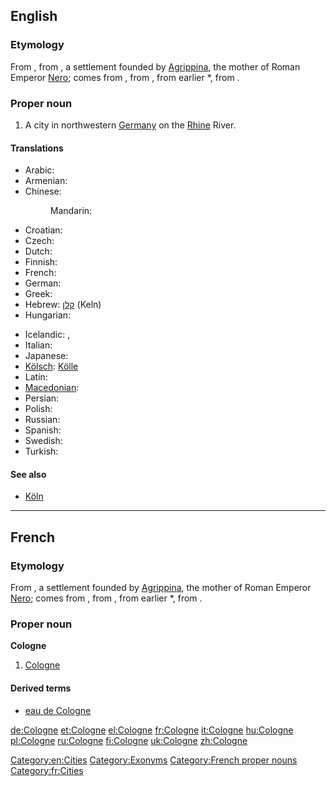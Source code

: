 {{also|cologne}}
==English==
{{wikipedia}}

===Etymology===
From {{etyl|fr|en}} {{term|Cologne|lang=fr}}, from {{etyl|la|en}} {{term|Colonia Agrippina|Colōnia Agrippīna|Agrippine Colony|lang=la}}, a settlement founded by [[w:Agrippina the Younger|Agrippina]], the mother of Roman Emperor [[w:Nero|Nero]]; {{term|colonia|colōnia|colony|lang=la}} comes from {{term|colonus|colōnus|farmer; colonist|lang=la}}, from {{term|colo|colō|till, cultivate, worship|lang=la}}, from earlier *{{term||quelō}}, from {{proto|Indo-European|kʷel-|to move; to turn (around)}}.

===Proper noun===
{{en-proper noun}}

# A city in northwestern [[Germany]] on the [[Rhine]] River.

====Translations====
{{trans-top|city in Germany}}
* Arabic: {{t|ar|كولونيا|f|tr=kuluunya}}
* Armenian: {{t-|hy|Քյոլն|tr=K'yoln}}
* Chinese:
*: Mandarin: {{t|cmn|科隆|tr=Kēlóng|sc=Hani}}
* Croatian: {{t|hr|Köln|m}}
* Czech: {{t-|cs|Kolín nad Rýnem}}
* Dutch: {{t-|nl|Keulen|n}}
* Finnish: {{t+|fi|Köln}}
* French: {{t+|fr|Cologne|f}}
* German: {{t+|de|Köln|n}}
* Greek: {{t+|el|Κολωνία|f|tr=Kolonía}}
* Hebrew: [[קלן]] (Keln)
* Hungarian: {{t+|hu|Köln}}
{{trans-mid}}
* Icelandic: {{t-|is|Köln|f}}, {{t-|is|Kolni|f}} {{qualifier|archaic}}
* Italian: {{t-|it|Colonia|f}}
* Japanese: {{t-|ja|ケルン|tr=Kerun}}
* [[Kölsch]]: [[Kölle]] {{f}}
* Latin: {{t-|la|Colonia Agrippina|f|alt=Colōnia Agrippīna}}
* [[Macedonian]]: {{t|mk|Келн|m|tr=Kéln}}
* Persian: {{t|fa|نام عطری برگرفته از شهر کلن در آلمان}}
* Polish: {{t+|pl|Kolonia|f}}
* Russian: {{t+|ru|Кёльн|m|tr=Kjol’n}}
* Spanish: {{t+|es|Colonia|f}}
* Swedish: {{t+|sv|Köln|c}}
* Turkish: {{t+|tr|Köln}}
{{trans-bottom}}

====See also====
* [[Köln]]

[[Category:en:Cities]]
[[Category:Exonyms]]

----

==French==

===Etymology===
From {{etyl|la|fr}} {{term|Colonia Agrippina|Colōnia Agrippīna|Agrippine Colony|lang=la}}, a settlement founded by [[w:Agrippina the Younger|Agrippina]], the mother of Roman Emperor [[w:Nero|Nero]]; {{term|colonia|colōnia|colony|lang=la}} comes from {{term|colonus|colōnus|farmer; colonist|lang=la}}, from {{term|colo|colō|till, cultivate, worship|lang=la}}, from earlier *{{term||quelō}}, from {{proto|Indo-European|kʷel-|to move; to turn (around)|lang=fr}}.

===Proper noun===
'''Cologne''' {{f}}

# [[#English|Cologne]]

====Derived terms====
* [[eau de Cologne]]

[[Category:French proper nouns]]
[[Category:fr:Cities]]

[[de:Cologne]]
[[et:Cologne]]
[[el:Cologne]]
[[fr:Cologne]]
[[it:Cologne]]
[[hu:Cologne]]
[[pl:Cologne]]
[[ru:Cologne]]
[[fi:Cologne]]
[[uk:Cologne]]
[[zh:Cologne]]
